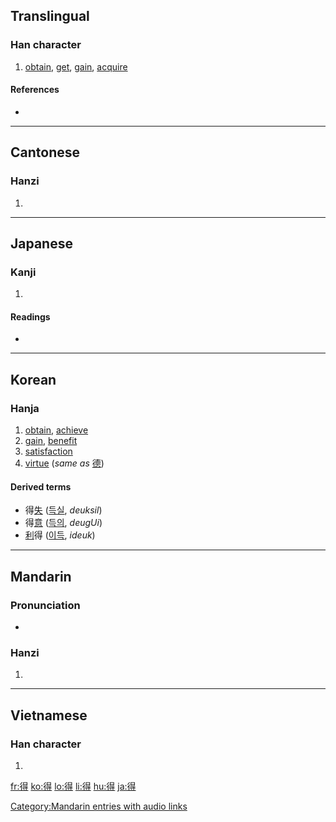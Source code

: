==Translingual==

===Han character===
{{Han char|rn=60|rad=彳|as=08|sn=11|four=2624<sub>1</sub>|canj=竹人日一戈 (HOAMI)}}

# [[obtain]], [[get]], [[gain]], [[acquire]]

====References====
* {{Han ref|kx=0367.310|dkj=10137|dj=0691.160|hdz=20828.030|uh=5F97|ud=24471|bh=B16F|bd=45423}}

----

==Cantonese==

===Hanzi===
{{yue-hanzi|jyut=|y=dak1}}

# {{defn|Cantonese|sort=彳08}}

----

==Japanese==

===Kanji===
{{ja-kanji|grade=4|rs=彳08}}

# {{defn|Japanese}}

====Readings====
* {{ja-readings|on=[[とく]] (''toku'')|kun=[[える]] (''eru''), [[うる]] (''uru'')}}

----

==Korean==

===Hanja===
{{ko-hanja|hangeul=득|eumhun=|rv=deuk|mr=tŭk|y=tuk}}

# [[obtain]], [[achieve]]
# [[gain]], [[benefit]]
# [[satisfaction]]
# [[virtue]] (''same as'' [[德]])

====Derived terms====
* 得[[失]] ([[득실]], ''deuksil'')
* 得[[意]] ([[득의]], ''deugUi'')
* [[利]]得 ([[이득]], ''ideuk'')

----

==Mandarin==

===Pronunciation===
*{{audio|zh-děi.ogg|audio}}

===Hanzi===
{{cmn-hanzi|pin=[[dé]] ([[de2]]), [[de]] ([[de5]]), [[děi]] ([[dei3]])|wg=te<sup>2</sup>, te<sup>5</sup>, tei<sup>3</sup>}}

# {{defn|Mandarin|sort=彳08}}

[[Category:Mandarin entries with audio links]]

----

==Vietnamese==

===Han character===
{{vi-hantu|[[đắc]], [[được]], [[đác]], [[đắt]]|rs=彳08}}

# {{defn|Vietnamese|sort=彳08}}

[[fr:得]]
[[ko:得]]
[[lo:得]]
[[li:得]]
[[hu:得]]
[[ja:得]]